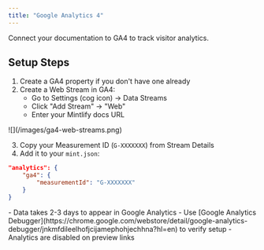 ```yaml
---
title: "Google Analytics 4"
---
```


Connect your documentation to <Tooltip tip="Google Analytics 4">GA4</Tooltip> to track visitor analytics.

## Setup Steps

1. Create a GA4 property if you don't have one already
2. Create a Web Stream in GA4:
   - Go to Settings (cog icon) → Data Streams
   - Click "Add Stream" → "Web"
   - Enter your Mintlify docs URL

<Frame>![](/images/ga4-web-streams.png)</Frame>

3. Copy your Measurement ID (`G-XXXXXXX`) from Stream Details
4. Add it to your `mint.json`:

```json mint.json
"analytics": {
    "ga4": {
        "measurementId": "G-XXXXXXX"
    }
}
```

<Note>
- Data takes 2-3 days to appear in Google Analytics
- Use [Google Analytics Debugger](https://chrome.google.com/webstore/detail/google-analytics-debugger/jnkmfdileelhofjcijamephohjechhna?hl=en) to verify setup
- Analytics are disabled on preview links
</Note>
</fileContent>
</invoke>